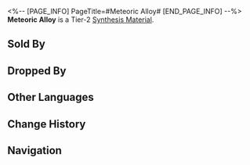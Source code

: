<%-- [PAGE_INFO]
PageTitle=#Meteoric Alloy#
[END_PAGE_INFO] --%>
{{Item Infobox
|title       = Meteoric Alloy
|id          = 181010
|image       = Item Meteoric Alloy.png
|type        = 
|invCategory = Other Materials
|rarity      = 2
|effect      = Tier 2 Synthesis Material
|description = Its tenacity is far superior to solid boulders.
|source1     = Robot Settlement: Automatons or other enemies
|source2     = Found in destructible objects in Jarilo-VI
|source3     = Administrative District Shop
}}
{{Description|1=''"Let's grab as much as we can. Qlipoth will need them."''}}
'''Meteoric Alloy''' is a Tier-2 [[Synthesis Material]].

==Sold By==
{{Shop Availability}}

==Dropped By==
{{Dropped By}}

==Other Languages==
{{Other Languages
|en   = Meteoric Alloy
|zhs  = 陨铁
|zht  = 隕鐵
|ja   = 隕鉄
|ko   = 운철
|es   = Aleación de meteorito
|fr   = Alliage météorique
|ru   = Метеоритный сплав
|th   = Meteoric Alloy
|vi   = Thiên Thạch
|de   = Meteorische Legierung
|id   = Meteoric Alloy
|pt   = Liga Meteórica
}}

==Change History==
{{Change History|2.0}}

==Navigation==
{{Synthesis Material Navbox}}